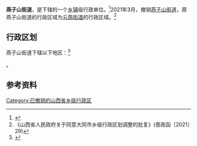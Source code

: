 {{中国乡级行政区|14/02/03/020/000
| 电话区号 = 352
}}

'''燕子山街道'''，是{{PRC admin/fullname|14/02/03/020/000|3}}下辖的一个[[乡镇|乡镇]]级行政单位。<ref>{{PRC admin/ref sgc|{{PRC admin/parent|14/02/03/020/000}}}}</ref>2021年3月，撤销[[燕子山街道|燕子山街道]]，原燕子山街道的行政区域为[[云燕街道|云燕街道]]的行政区域。<ref>《山西省人民政府关于同意大同市乡级行政区划调整的批复》(晋政函〔2021〕29)</ref>

== 行政区划 ==

燕子山街道下辖以下地区：<ref>{{PRC admin/ref sgc|14/02/03/020/000}}</ref>

{{PRC admin/children|14/02/03/020/000}}。

== 参考资料 ==

{{reflist}}

{{行政区划小作品}}
{{PRC admin/navcat|14/02/03/020/000}}

[[Category:已撤销的山西省乡级行政区|Category:已撤销的山西省乡级行政区]]